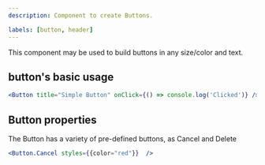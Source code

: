 ```yaml
---
description: Component to create Buttons.

labels: [button, header]
---
```



This component may be used to build buttons in any size/color and text.

## button's basic usage

```jsx
<Button title="Simple Button" onClick={() => console.log('Clicked')} />
```

## Button properties

The Button has a variety of pre-defined buttons, as Cancel and Delete

```jsx
<Button.Cancel styles={{color="red"}}  />
```
